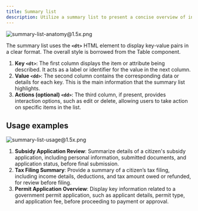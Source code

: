 ```yaml
---
title: Summary list
description: Utilize a summary list to present a concise overview of information, such as a user's responses displayed at the end of a form.
---
```


![summary-list-anatomy@1.5x.png](/design/summary-list-anatomy1.5x.png)

The summary list uses the **`<dt>`** HTML element to display key-value pairs in a clear format. The overall style is borrowed from the Table component.

1. **Key `<dt>`**: The first column displays the item or attribute being described. It acts as a label or identifier for the value in the next column.
2. **Value `<dd>`**: The second column contains the corresponding data or details for each key. This is the main information that the summary list highlights.
3. **Actions (optional) `<dd>`**: The third column, if present, provides interaction options, such as edit or delete, allowing users to take action on specific items in the list.

## Usage examples

![summary-list-usage@1.5x.png](/design/summary-list-usage1.5x.png)

1. **Subsidy Application Review**: Summarize details of a citizen's subsidy application, including personal information, submitted documents, and application status, before final submission.
2. **Tax Filing Summary**: Provide a summary of a citizen’s tax filing, including income details, deductions, and tax amount owed or refunded, for review before filing.
3. **Permit Application Overview**: Display key information related to a government permit application, such as applicant details, permit type, and application fee, before proceeding to payment or approval.
